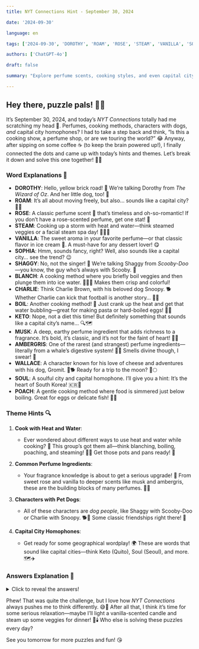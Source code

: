 ```yaml
---  
title: NYT Connections Hint - September 30, 2024  

date: '2024-09-30'  

language: en  

tags: ['2024-09-30', 'DOROTHY', 'ROAM', 'ROSE', 'STEAM', 'VANILLA', 'SOPHIA', 'SHAGGY', 'BLANCH', 'CHARLIE', 'BOIL', 'KETO', 'MUSK', 'AMBERGRIS', 'WALLACE', 'SOUL', 'POACH']  

authors: ['ChatGPT-4o']  

draft: false  

summary: "Explore perfume scents, cooking styles, and even capital city homophones! Get all the hints... 💡"  

---  
```


## Hey there, puzzle pals! 👋✨  

It’s September 30, 2024, and today’s *NYT Connections* totally had me scratching my head 🧐. Perfumes, cooking methods, characters with dogs, *and* capital city homophones? I had to take a step back and think, “Is this a cooking show, a perfume shop, or are we touring the world?” 😂 Anyway, after sipping on some coffee ☕ (to keep the brain powered up!), I finally connected the dots and came up with today’s hints and themes. Let’s break it down and solve this one together! 💪💖  

### Word Explanations 💬  

- **DOROTHY**: Hello, yellow brick road! 🌈 We’re talking Dorothy from *The Wizard of Oz*. And her little dog, too! 🐾  
- **ROAM**: It’s all about moving freely, but also... sounds like a capital city? 🤔💭  
- **ROSE**: A classic perfume scent 🌹 that’s timeless and oh-so-romantic! If you don’t have a rose-scented perfume, get one stat! 💄  
- **STEAM**: Cooking up a storm with heat and water—think steamed veggies or a facial steam spa day! 🥦💆‍♀️  
- **VANILLA**: The sweet aroma in your favorite perfume—or that classic flavor in ice cream 🍨. A must-have for any dessert lover! 😋  
- **SOPHIA**: Hmm, sounds fancy, right? Well, also sounds like a capital city... see the trend? 😉  
- **SHAGGY**: No, not the singer! 🎤 We’re talking Shaggy from *Scooby-Doo*—you know, the guy who’s always with Scooby. 🐶  
- **BLANCH**: A cooking method where you briefly boil veggies and then plunge them into ice water. 🥕🔄💧 Makes them crisp and colorful!  
- **CHARLIE**: Think Charlie Brown, with his beloved dog Snoopy. 🐕 Whether Charlie can kick that football is another story… 🏈😅  
- **BOIL**: Another cooking method! 🥘 Just crank up the heat and get that water bubbling—great for making pasta or hard-boiled eggs! 🍝🥚  
- **KETO**: Nope, not a diet this time! But definitely something that sounds like a capital city’s name… 🔍🗺️  
- **MUSK**: A deep, earthy perfume ingredient that adds richness to a fragrance. It’s bold, it’s classic, and it’s not for the faint of heart! 💪🖤  
- **AMBERGRIS**: One of the rarest (and strangest) perfume ingredients—literally from a whale’s digestive system! 🐋💨 Smells divine though, I swear! 🤯  
- **WALLACE**: A character known for his love of cheese and adventures with his dog, Gromit. 🧀🐕 Ready for a trip to the moon? 🚀🌕  
- **SOUL**: A soulful city and capital homophone. I’ll give you a hint: It’s the heart of South Korea! 🇰🇷💖  
- **POACH**: A gentle cooking method where food is simmered just below boiling. Great for eggs or delicate fish! 🥚🍲  

### Theme Hints 🔍  

1. **Cook with Heat and Water**:  
   - Ever wondered about different ways to use heat and water while cooking? 🤔 This group’s got them all—think blanching, boiling, poaching, and steaming! 🍳💦 Get those pots and pans ready! 🥄  

2. **Common Perfume Ingredients**:  
   - Your fragrance knowledge is about to get a serious upgrade! 🌸 From sweet rose and vanilla to deeper scents like musk and ambergris, these are the building blocks of many perfumes. 💖✨  

3. **Characters with Pet Dogs**:  
   - All of these characters are *dog people*, like Shaggy with Scooby-Doo or Charlie with Snoopy. 🐕🐾 Some classic friendships right there! 🥰  

4. **Capital City Homophones**:  
   - Get ready for some geographical wordplay! 🌍 These are words that sound like capital cities—think Keto (Quito), Soul (Seoul), and more. 🗺️✈️  

### Answers Explanation 🎯  

<details>  
  <summary>Click to reveal the answers!</summary>  

- **Cook with Heat and Water**: BLANCH, BOIL, POACH, STEAM  
   - These are all cooking methods involving heat and water! Perfect for making anything from eggs to veggies. 🍳🥦  

- **Common Perfume Ingredients**: AMBERGRIS, MUSK, ROSE, VANILLA  
   - Your perfume essentials! Whether you like it sweet or spicy, these ingredients have you covered. 🌹✨  

- **Characters with Pet Dogs**: CHARLIE, DOROTHY, SHAGGY, WALLACE  
   - All iconic characters with a loyal pup companion. 🐶💖 Who’s your favorite? Personally, I have a soft spot for Snoopy! 🥰  

- **Capital City Homophones**: KETO, ROAM, SOPHIA, SOUL  
   - They sound like capital cities, but they’re not spelled that way! 🗺️💡 “Soul” for Seoul, “Keto” for Quito… you get the idea! 😉  

</details>  

Phew! That was quite the challenge, but I love how *NYT Connections* always pushes me to think differently. 😅🧠 After all that, I think it’s time for some serious relaxation—maybe I’ll light a vanilla-scented candle and steam up some veggies for dinner! 🍲🕯️ Who else is solving these puzzles every day?

See you tomorrow for more puzzles and fun! 😘